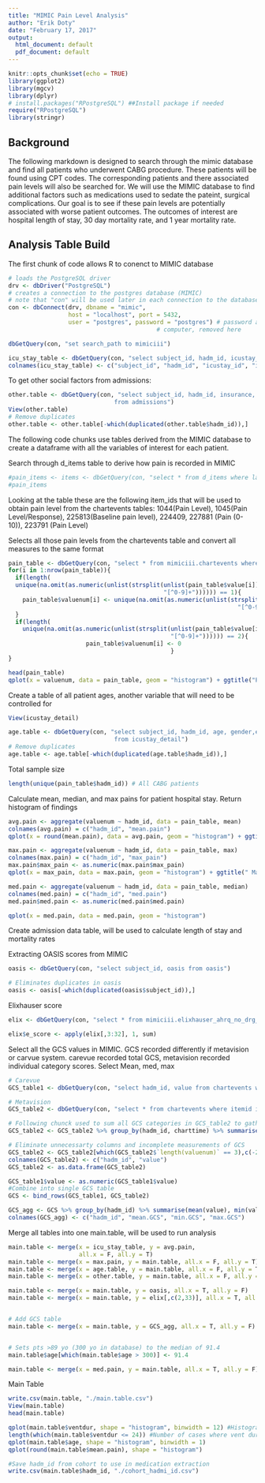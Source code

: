 ```yaml
---
title: "MIMIC Pain Level Analysis"
author: "Erik Doty"
date: "February 17, 2017"
output:
  html_document: default
  pdf_document: default
---
```


```r
knitr::opts_chunk$set(echo = TRUE)
library(ggplot2)
library(mgcv)
library(dplyr)
# install.packages("RPostgreSQL") ##Install package if needed
require("RPostgreSQL")
library(stringr)
```

## Background
The following markdown is designed to search through the mimic database and find all patients who underwent CABG procedure. These patients will be found using CPT codes. The corresponding patients and there associated pain levels will also be searched for. We will use the MIMIC database to find additional factors such as medications used to sedate the pateint, surgical complications. Our goal is to see if these pain levels are potentially associated with worse patient outcomes. The outcomes of interest are hospital length of stay, 30 day mortality rate, and 1 year mortality rate. 

## Analysis Table Build
The first chunk of code allows R to conenct to MIMIC database 
```r
# loads the PostgreSQL driver
drv <- dbDriver("PostgreSQL") 
# creates a connection to the postgres database (MIMIC)
# note that "con" will be used later in each connection to the database
con <- dbConnect(drv, dbname = "mimic",
                 host = "localhost", port = 5432,
                 user = "postgres", password = "postgres") # password and username were specific to my 
                                          # computer, removed here

dbGetQuery(con, "set search_path to mimiciii")
```
```r
icu_stay_table <- dbGetQuery(con, "select subject_id, hadm_id, icustay_id, intime, los from icustays")
colnames(icu_stay_table) <- c("subject_id", "hadm_id", "icustay_id", "intime", "icu_los")
```

To get other social factors from admissions: 
```r
other.table <- dbGetQuery(con, "select subject_id, hadm_id, insurance, marital_status
                              from admissions")
View(other.table)
# Remove duplicates
other.table <- other.table[-which(duplicated(other.table$hadm_id)),]
```


The following code chunks use tables derived from the MIMIC database to create a dataframe with all the variables of interest for each patient.

Search through d_items table to derive how pain is recorded in MIMIC
```r
#pain_items <- items <- dbGetQuery(con, "select * from d_items where label like  '%pain%' or label like '%Pain%'")
#pain_items
```
Looking at the table these are the following item_ids that will be used to obtain pain level from the chartevents tables: 1044(Pain Level), 1045(Pain Level/Response), 225813(Baseline pain level), 224409, 227881 (Pain (0-10)), 223791 (Pain Level)

Selects all those pain levels from the chartevents table and convert all measures to the same format
```r
pain_table <- dbGetQuery(con, "select * from mimiciii.chartevents where itemid  in (1044, 1045, 225813, 224409, 227881, 223791)")
for(i in 1:nrow(pain_table)){
  if(length(
  unique(na.omit(as.numeric(unlist(strsplit(unlist(pain_table$value[i]), 
                                            "[^0-9]+")))))) == 1){
    pain_table$valuenum[i] <- unique(na.omit(as.numeric(unlist(strsplit(unlist(pain_table$value[i]), 
                                                                 "[^0-9]+")))))
  }
  if(length(
    unique(na.omit(as.numeric(unlist(strsplit(unlist(pain_table$value[i]), 
                                              "[^0-9]+")))))) == 2){
                      pain_table$valuenum[i] <- 0
                                              }
}

head(pain_table)
qplot(x = valuenum, data = pain_table, geom = "histogram") + ggtitle("Pain level Hist")
```

Create a table of all patient ages, another variable that will need to be controlled for

```r
View(icustay_detail)
```

```r
age.table <- dbGetQuery(con, "select subject_id, hadm_id, age, gender,ethnicity
                              from icustay_detail")
# Remove duplicates
age.table <- age.table[-which(duplicated(age.table$hadm_id)),]
```

Total sample size
```r
length(unique(pain_table$hadm_id)) # All CABG patients
```

Calculate mean, median, and max pains for patient  hospital stay. Return histogram of findings
```r
avg.pain <- aggregate(valuenum ~ hadm_id, data = pain_table, mean)
colnames(avg.pain) = c("hadm_id", "mean.pain")
qplot(x = round(mean.pain), data = avg.pain, geom = "histogram") + ggtitle("Avg Pain level Hist")

max.pain <- aggregate(valuenum ~ hadm_id, data = pain_table, max)
colnames(max.pain) = c("hadm_id", "max_pain")
max.pain$max_pain <- as.numeric(max.pain$max_pain)
qplot(x = max_pain, data = max.pain, geom = "histogram") + ggtitle(" Max Pain level Hist")

med.pain <- aggregate(valuenum ~ hadm_id, data = pain_table, median)
colnames(med.pain) = c("hadm_id", "med.pain")
med.pain$med.pain <- as.numeric(med.pain$med.pain)

qplot(x = med.pain, data = med.pain, geom = "histogram")
```

Create admission data table, will be used to calculate length of stay and mortality rates


Extracting OASIS scores from MIMIC
```r
oasis <- dbGetQuery(con, "select subject_id, oasis from oasis")

# Eliminates duplicates in oasis
oasis <- oasis[-which(duplicated(oasis$subject_id)),]
```


Elixhauser score 
```r
elix <- dbGetQuery(con, "select * from mimiciii.elixhauser_ahrq_no_drg_all_icd")

elix$e_score <- apply(elix[,3:32], 1, sum)
```


Select all the GCS values in MIMIC. GCS recorded differently if metavision or carvue system. carevue recorded total GCS, metavision recorded individual category scores. Select Mean, med, max
```r
# Carevue
GCS_table1 <- dbGetQuery(con, "select hadm_id, value from chartevents where itemid = 198")

# Metavision
GCS_table2 <- dbGetQuery(con, "select * from chartevents where itemid in (220739, 223900, 223901)")

# Following chunck used to sum all GCS categories in GCS_table2 to gather total scores. Collects also 
GCS_table2 <- GCS_table2 %>% group_by(hadm_id, charttime) %>% summarise(sum(valuenum), length(valuenum))

# Eliminate unnecessarty columns and incomplete measurements of GCS
GCS_table2 <- GCS_table2[which(GCS_table2$`length(valuenum)` == 3),c(-2, -4)]
colnames(GCS_table2) <- c("hadm_id", "value")
GCS_table2 <- as.data.frame(GCS_table2)

GCS_table1$value <- as.numeric(GCS_table1$value)
#Combine into single GCS table
GCS <- bind_rows(GCS_table1, GCS_table2)

GCS_agg <- GCS %>% group_by(hadm_id) %>% summarise(mean(value), min(value), max(value))
colnames(GCS_agg) <- c("hadm_id", "mean.GCS", "min.GCS", "max.GCS")
```

Merge all tables into one main.table, will be used to run analysis
```r
main.table <- merge(x = icu_stay_table, y = avg.pain, 
                    all.x = F, all.y = T)
main.table <- merge(x = max.pain, y = main.table, all.x = F, all.y = T)
main.table <- merge(x = age.table, y = main.table, all.x = F, all.y = T)
main.table <- merge(x = other.table, y = main.table, all.x = F, all.y = T)

main.table <- merge(x = main.table, y = oasis, all.x = T, all.y = F)
main.table <- merge(x = main.table, y = elix[,c(2,33)], all.x = T, all.y = F)


# Add GCS table
main.table <- merge(x = main.table, y = GCS_agg, all.x = T, all.y = F)


# Sets pts >89 yo (300 yo in database) to the median of 91.4
main.table$age[which(main.table$age > 300)] <- 91.4

main.table <- merge(x = med.pain, y = main.table, all.x = T, all.y = F)
```


Main Table
```r
write.csv(main.table, "./main.table.csv")
View(main.table)
head(main.table)

qplot(main.table$ventdur, shape = "histogram", binwidth = 12) #Histogram of ventilation durations
length(which(main.table$ventdur <= 24)) #Number of cases where vent duration is less than 24 hrs, 821
qplot(main.table$age, shape = "histogram", binwidth = 1)
qplot(round(main.table$mean.pain), shape = "histogram")

#Save hadm_id from cohort to use in medication extraction
write.csv(main.table$hadm_id, "./cohort_hadmi_id.csv")

```
